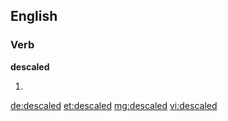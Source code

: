 ==English==

===Verb===
'''descaled'''

# {{past of|[[descale]]}}

[[de:descaled]]
[[et:descaled]]
[[mg:descaled]]
[[vi:descaled]]